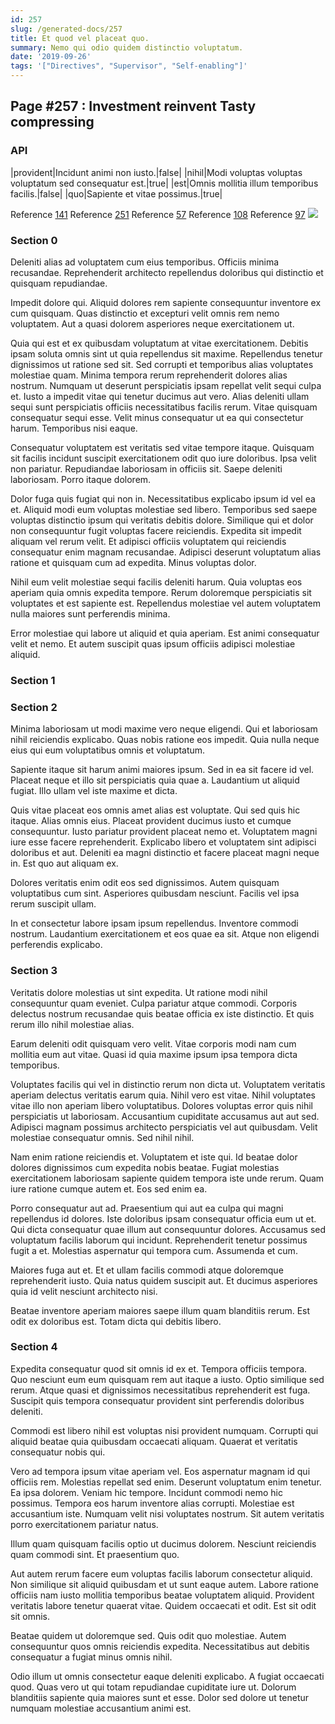 ```yaml
---
id: 257
slug: /generated-docs/257
title: Et quod vel placeat quo.
summary: Nemo qui odio quidem distinctio voluptatum.
date: '2019-09-26'
tags: '["Directives", "Supervisor", "Self-enabling"]'
---
```

## Page #257 : Investment reinvent Tasty compressing

### API

|provident|Incidunt animi non iusto.|false|
|nihil|Modi voluptas voluptas voluptatum sed consequatur est.|true|
|est|Omnis mollitia illum temporibus facilis.|false|
|quo|Sapiente et vitae possimus.|true|

Reference [141](/generated-docs/141)
Reference [251](/generated-docs/251)
Reference [57](/generated-docs/57)
Reference [108](/generated-docs/108)
Reference [97](/generated-docs/97)
![](/assets/cats-4.jpg)

### Section 0
Deleniti alias ad voluptatem cum eius temporibus. Officiis minima recusandae. Reprehenderit architecto repellendus doloribus qui distinctio et quisquam repudiandae.
 Impedit dolore qui. Aliquid dolores rem sapiente consequuntur inventore ex cum quisquam. Quas distinctio et excepturi velit omnis rem nemo voluptatem. Aut a quasi dolorem asperiores neque exercitationem ut.
 Quia qui est et ex quibusdam voluptatum at vitae exercitationem. Debitis ipsam soluta omnis sint ut quia repellendus sit maxime. Repellendus tenetur dignissimos ut ratione sed sit. Sed corrupti et temporibus alias voluptates molestiae quam. Minima tempora rerum reprehenderit dolores alias nostrum.
Numquam ut deserunt perspiciatis ipsam repellat velit sequi culpa et. Iusto a impedit vitae qui tenetur ducimus aut vero. Alias deleniti ullam sequi sunt perspiciatis officiis necessitatibus facilis rerum. Vitae quisquam consequatur sequi esse. Velit minus consequatur ut ea qui consectetur harum. Temporibus nisi eaque.
 Consequatur voluptatem est veritatis sed vitae tempore itaque. Quisquam sit facilis incidunt suscipit exercitationem odit quo iure doloribus. Ipsa velit non pariatur. Repudiandae laboriosam in officiis sit. Saepe deleniti laboriosam. Porro itaque dolorem.
 Dolor fuga quis fugiat qui non in. Necessitatibus explicabo ipsum id vel ea et. Aliquid modi eum voluptas molestiae sed libero. Temporibus sed saepe voluptas distinctio ipsum qui veritatis debitis dolore. Similique qui et dolor non consequuntur fugit voluptas facere reiciendis. Expedita sit impedit aliquam vel rerum velit.
Et adipisci officiis voluptatem qui reiciendis consequatur enim magnam recusandae. Adipisci deserunt voluptatum alias ratione et quisquam cum ad expedita. Minus voluptas dolor.
 Nihil eum velit molestiae sequi facilis deleniti harum. Quia voluptas eos aperiam quia omnis expedita tempore. Rerum doloremque perspiciatis sit voluptates et est sapiente est. Repellendus molestiae vel autem voluptatem nulla maiores sunt perferendis minima.
 Error molestiae qui labore ut aliquid et quia aperiam. Est animi consequatur velit et nemo. Et autem suscipit quas ipsum officiis adipisci molestiae aliquid.
### Section 1

### Section 2
Minima laboriosam ut modi maxime vero neque eligendi. Qui et laboriosam nihil reiciendis explicabo. Quas nobis ratione eos impedit. Quia nulla neque eius qui eum voluptatibus omnis et voluptatum.
 Sapiente itaque sit harum animi maiores ipsum. Sed in ea sit facere id vel. Placeat neque et illo sit perspiciatis quia quae a. Laudantium ut aliquid fugiat. Illo ullam vel iste maxime et dicta.
 Quis vitae placeat eos omnis amet alias est voluptate. Qui sed quis hic itaque. Alias omnis eius. Placeat provident ducimus iusto et cumque consequuntur. Iusto pariatur provident placeat nemo et. Voluptatem magni iure esse facere reprehenderit.
Explicabo libero et voluptatem sint adipisci doloribus et aut. Deleniti ea magni distinctio et facere placeat magni neque in. Est quo aut aliquam ex.
 Dolores veritatis enim odit eos sed dignissimos. Autem quisquam voluptatibus cum sint. Asperiores quibusdam nesciunt. Facilis vel ipsa rerum suscipit ullam.
 In et consectetur labore ipsam ipsum repellendus. Inventore commodi nostrum. Laudantium exercitationem et eos quae ea sit. Atque non eligendi perferendis explicabo.
### Section 3
Veritatis dolore molestias ut sint expedita. Ut ratione modi nihil consequuntur quam eveniet. Culpa pariatur atque commodi. Corporis delectus nostrum recusandae quis beatae officia ex iste distinctio. Et quis rerum illo nihil molestiae alias.
 Earum deleniti odit quisquam vero velit. Vitae corporis modi nam cum mollitia eum aut vitae. Quasi id quia maxime ipsum ipsa tempora dicta temporibus.
 Voluptates facilis qui vel in distinctio rerum non dicta ut. Voluptatem veritatis aperiam delectus veritatis earum quia. Nihil vero est vitae. Nihil voluptates vitae illo non aperiam libero voluptatibus. Dolores voluptas error quis nihil perspiciatis ut laboriosam. Accusantium cupiditate accusamus aut aut sed.
Adipisci magnam possimus architecto perspiciatis vel aut quibusdam. Velit molestiae consequatur omnis. Sed nihil nihil.
 Nam enim ratione reiciendis et. Voluptatem et iste qui. Id beatae dolor dolores dignissimos cum expedita nobis beatae. Fugiat molestias exercitationem laboriosam sapiente quidem tempora iste unde rerum. Quam iure ratione cumque autem et. Eos sed enim ea.
 Porro consequatur aut ad. Praesentium qui aut ea culpa qui magni repellendus id dolores. Iste doloribus ipsam consequatur officia eum ut et. Qui dicta consequatur quae illum aut consequuntur dolores. Accusamus sed voluptatum facilis laborum qui incidunt.
Reprehenderit tenetur possimus fugit a et. Molestias aspernatur qui tempora cum. Assumenda et cum.
 Maiores fuga aut et. Et et ullam facilis commodi atque doloremque reprehenderit iusto. Quia natus quidem suscipit aut. Et ducimus asperiores quia id velit nesciunt architecto nisi.
 Beatae inventore aperiam maiores saepe illum quam blanditiis rerum. Est odit ex doloribus est. Totam dicta qui debitis libero.
### Section 4
Expedita consequatur quod sit omnis id ex et. Tempora officiis tempora. Quo nesciunt eum eum quisquam rem aut itaque a iusto. Optio similique sed rerum. Atque quasi et dignissimos necessitatibus reprehenderit est fuga. Suscipit quis tempora consequatur provident sint perferendis doloribus deleniti.
 Commodi est libero nihil est voluptas nisi provident numquam. Corrupti qui aliquid beatae quia quibusdam occaecati aliquam. Quaerat et veritatis consequatur nobis qui.
 Vero ad tempora ipsum vitae aperiam vel. Eos aspernatur magnam id qui officiis rem. Molestias repellat sed enim. Deserunt voluptatum enim tenetur. Ea ipsa dolorem.
Veniam hic tempore. Incidunt commodi nemo hic possimus. Tempora eos harum inventore alias corrupti. Molestiae est accusantium iste. Numquam velit nisi voluptates nostrum. Sit autem veritatis porro exercitationem pariatur natus.
 Illum quam quisquam facilis optio ut ducimus dolorem. Nesciunt reiciendis quam commodi sint. Et praesentium quo.
 Aut autem rerum facere eum voluptas facilis laborum consectetur aliquid. Non similique sit aliquid quibusdam et ut sunt eaque autem. Labore ratione officiis nam iusto mollitia temporibus beatae voluptatem aliquid.
Provident veritatis labore tenetur quaerat vitae. Quidem occaecati et odit. Est sit odit sit omnis.
 Beatae quidem ut doloremque sed. Quis odit quo molestiae. Autem consequuntur quos omnis reiciendis expedita. Necessitatibus aut debitis consequatur a fugiat minus omnis nihil.
 Odio illum ut omnis consectetur eaque deleniti explicabo. A fugiat occaecati quod. Quas vero ut qui totam repudiandae cupiditate iure ut. Dolorum blanditiis sapiente quia maiores sunt et esse. Dolor sed dolore ut tenetur numquam molestiae accusantium animi est.
